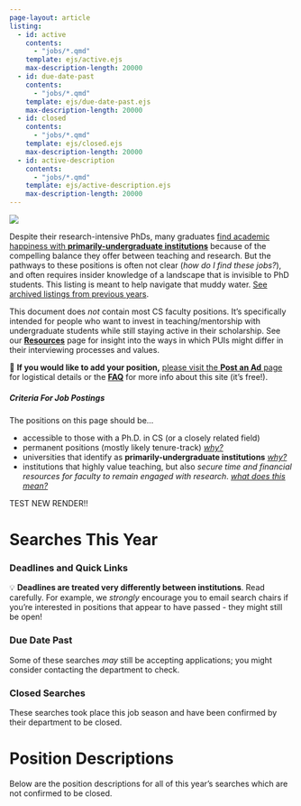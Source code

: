 ```yaml
---
page-layout: article
listing: 
  - id: active
    contents: 
      - "jobs/*.qmd"
    template: ejs/active.ejs
    max-description-length: 20000
  - id: due-date-past
    contents: 
      - "jobs/*.qmd"
    template: ejs/due-date-past.ejs
    max-description-length: 20000
  - id: closed
    contents: 
      - "jobs/*.qmd"
    template: ejs/closed.ejs
    max-description-length: 20000
  - id: active-description
    contents: 
      - "jobs/*.qmd" 
    template: ejs/active-description.ejs
    max-description-length: 20000
---
```


![](assets/img/cs-pui-listing.jpg)

Despite their research-intensive PhDs, many graduates [find academic happiness with **primarily-undergraduate institutions**](https://medium.com/bucknell-hci/the-jobs-i-didnt-see-my-misconceptions-of-the-academic-job-market-9cb98b057422) because of the compelling balance they offer between teaching and research. But the pathways to these positions is often not clear (_how do I find these jobs?_), and often requires insider knowledge of a landscape that is invisible to PhD students. This listing is meant to help navigate that muddy water. [See archived listings from previous years](faq#archive).

This document does _not_ contain most CS faculty positions. It's specifically intended for people who want to invest in teaching/mentorship with undergraduate students while still staying active in their scholarship. See our [**Resources**](resources) page for insight into the ways in which PUIs might differ in their interviewing processes and values. 


::: {.notice .notice-blue}

📣 **If you would like to add your position,** [please visit the **Post an Ad** page](/posting) for logistical details or the [**FAQ**](/faq) for more info about this site (it's free!). 

:::
  

::: {.notice .notice-gray .criteria}

##### Criteria For Job Postings {#sec-criteria}

The positions on this page should be...

- accessible to those with a Ph.D. in CS (or a closely related field)
- permanent positions (mostly likely tenure-track) [_why?_](faq#scope)
- universities that identify as **primarily-undergraduate institutions** [_why?_](faq#scope)
- institutions that highly value teaching, but also _secure time and financial resources for faculty to remain engaged with research_. [_what does this mean?_](faq#research)

 
:::


TEST NEW RENDER!!

# Searches This Year 
      
### Deadlines and Quick Links {#sec-all-deadlines}      

💡 **Deadlines are treated very differently between institutions**. Read carefully. For example, we _strongly_ encourage you to email search chairs if you're interested in positions that appear to have passed - they might still be open!


:::{#active}
:::  

### Due Date Past    
  
Some of these searches *may* still be accepting applications; you might consider contacting the department to check.                        

:::{#due-date-past}
:::
                    
### Closed Searches      

These searches took place this job season and have been confirmed by their department to be closed. 


:::{#closed}
:::



# Position Descriptions 
     
Below are the position descriptions for all of this year's searches which are not confirmed to be closed.  

:::{#active-description}
:::
   
 